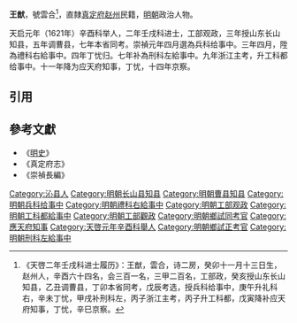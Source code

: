 '''王猷'''，號雲合<ref>《天啓二年壬戌科进士履历》：王猷，雲合，诗二房，癸卯十一月十三日生，赵州人，辛酉六十四名，会三百一名，三甲二百名，工部政，癸亥授山东长山知县，乙丑调曹县，丁卯本省同考，戊辰考选，授兵科给事中，庚午升礼科右，辛未丁忧，甲戌补刑科左，丙子浙江主考，丙子升工科都，戊寅降补应天府知事，丁忧，辛巳京察。</ref>，直隸[[真定府|真定府]][[赵州|赵州]]民籍，[[明朝|明朝]]政治人物。

天启元年（1621年）辛酉科举人，二年壬戌科进士，工部观政，三年授山东长山知县，五年调曹县，七年本省同考。崇禎元年四月選為兵科给事中。三年四月，陞為禮科右給事中。四年丁忧归。七年补為刑科左給事中。九年浙江主考，升工科都给事中。十一年降为应天府知事，丁忧，十四年京察。

==引用==
{{reflist}}

==參考文獻==
*《[[明史|明史]]》
*《真定府志》
*《崇禎長編》

{{天啓二年壬戌科殿試金榜}}

{{Authority control}}
{{明朝人物小作品}}
{{DEFAULTSORT:Wang王}}
[[Category:沁县人|Category:沁县人]]
[[Category:明朝长山县知县|Category:明朝长山县知县]]
[[Category:明朝曹县知县|Category:明朝曹县知县]]
[[Category:明朝兵科给事中|Category:明朝兵科给事中]]
[[Category:明朝禮科右給事中|Category:明朝禮科右給事中]]
[[Category:明朝工部观政|Category:明朝工部观政]]
[[Category:明朝工科都給事中|Category:明朝工科都給事中]]
[[Category:明朝工部觀政|Category:明朝工部觀政]]
[[Category:明朝鄉試同考官|Category:明朝鄉試同考官]]
[[Category:應天府知事|Category:應天府知事]]
[[Category:天啓元年辛酉科舉人|Category:天啓元年辛酉科舉人]]
[[Category:明朝鄉試正考官|Category:明朝鄉試正考官]]
[[Category:明朝刑科左給事中|Category:明朝刑科左給事中]]